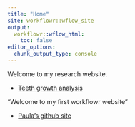 ```yaml
---
title: "Home"
site: workflowr::wflow_site
output:
  workflowr::wflow_html:
    toc: false
editor_options:
  chunk_output_type: console
---
```


Welcome to my research website.

 * [Teeth growth analysis](teeth.html)
 
"Welcome to my first workflowr website"

* [Paula's github site](https://pfb2201.github.io/workflow_practice/)

